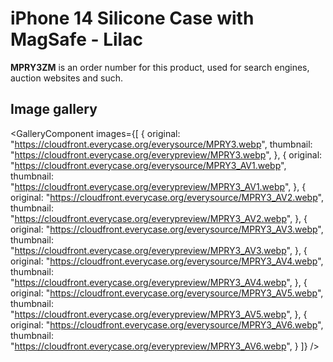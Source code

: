 
# iPhone 14 Silicone Case with MagSafe - Lilac

<Callout type='info' emoji='👉🏻'>**MPRY3ZM** is an order number for this product, used for search engines, auction websites and such.</Callout>

## Image gallery

<GalleryComponent
    images={[
      {
        original: "https://cloudfront.everycase.org/everysource/MPRY3.webp",
        thumbnail: "https://cloudfront.everycase.org/everypreview/MPRY3.webp",
      },
      {
        original: "https://cloudfront.everycase.org/everysource/MPRY3_AV1.webp",
        thumbnail: "https://cloudfront.everycase.org/everypreview/MPRY3_AV1.webp",
      },
      {
        original: "https://cloudfront.everycase.org/everysource/MPRY3_AV2.webp",
        thumbnail: "https://cloudfront.everycase.org/everypreview/MPRY3_AV2.webp",
      },
      {
        original: "https://cloudfront.everycase.org/everysource/MPRY3_AV3.webp",
        thumbnail: "https://cloudfront.everycase.org/everypreview/MPRY3_AV3.webp",
      },
      {
        original: "https://cloudfront.everycase.org/everysource/MPRY3_AV4.webp",
        thumbnail: "https://cloudfront.everycase.org/everypreview/MPRY3_AV4.webp",
      },
      {
        original: "https://cloudfront.everycase.org/everysource/MPRY3_AV5.webp",
        thumbnail: "https://cloudfront.everycase.org/everypreview/MPRY3_AV5.webp",
      },
      {
        original: "https://cloudfront.everycase.org/everysource/MPRY3_AV6.webp",
        thumbnail: "https://cloudfront.everycase.org/everypreview/MPRY3_AV6.webp",
      }
    ]}
  />

